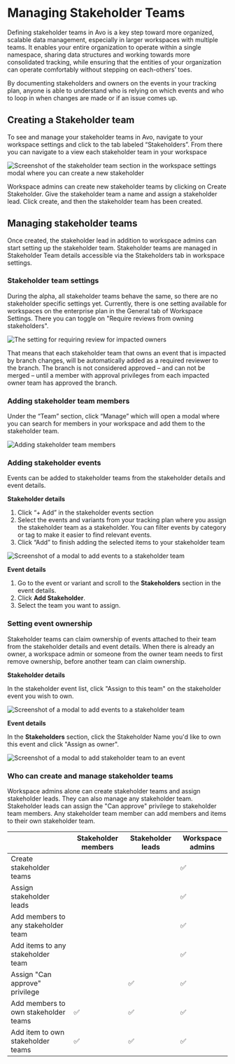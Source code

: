 
# Managing Stakeholder Teams

Defining stakeholder teams in Avo is a key step toward more organized, scalable data management, especially in larger workspaces with multiple teams. 
It enables your entire organization to operate within a single namespace, sharing data structures and working towards more consolidated tracking, while ensuring that the entities of your organization can operate comfortably without stepping on each-others’ toes.

By documenting stakeholders and owners on the events in your tracking plan, anyone is able to understand who is relying on which events and who to loop in when changes are made or if an issue comes up.

<PageLink
  image="/docs/images/svg/analyticsmanager.svg"
  title="Stakeholder teams"
  description="What are stakeholder teams and how do they work"
  href="/data-design/avo-tracking-plan/stakeholder-domains"
/>

## Creating a Stakeholder team

To see and manage your stakeholder teams in Avo, navigate to your workspace settings and click to the tab labeled “Stakeholders”.
From there you can navigate to a view each stakeholder team in your workspace

![Screenshot of the stakeholder team section in the workspace settings modal where you can create a new stakeholder](/images/domains/creating-a-stakeholder-team.png)

Workspace admins can create new stakeholder teams by clicking on Create Stakeholder.
Give the stakeholder team a name and assign a stakeholder lead.
Click create, and then the stakeholder team has been created.

## Managing stakeholder teams

Once created, the stakeholder lead in addition to workspace admins can start setting up the stakeholder team.
Stakeholder teams are managed in Stakeholder Team details accessible via the Stakeholders tab in workspace settings.

### Stakeholder team settings

During the alpha, all stakeholder teams behave the same, so there are no stakeholder specific settings yet.
Currently, there is one setting available for workspaces on the enterprise plan in the General tab of Workspace Settings.
There you can toggle on "Require reviews from owning stakeholders". 

![The setting for requiring review for impacted owners](/images/domains/required-review-setting.png)

That means that each stakeholder team that owns an event that is impacted by branch changes, will be automatically added as a required reviewer to the branch.
The branch is not considered approved – and can not be merged – until a member with approval privileges from each impacted owner team has approved the branch.

### Adding stakeholder team members

Under the “Team” section, click “Manage” which will open a modal where you can search for members in your workspace and add them to the stakeholder team.

![Adding stakeholder team members](/images/domains/manage-members.png)

### Adding stakeholder events

Events can be added to stakeholder teams from the stakeholder details and event details.

**Stakeholder details**
1. Click “+ Add” in the stakeholder events section
1. Select the events and variants from your tracking plan where you assign the stakeholder team as a stakeholder.
        You can filter events by category or tag to make it easier to find relevant events. 
1. Click “Add” to finish adding the selected items to your stakeholder team

![Screenshot of a modal to add events to a stakeholder team](/images/domains/add-events-to-domain.png)

**Event details**

1. Go to the event or variant and scroll to the **Stakeholders** section in the event details.
2. Click **Add Stakeholder**.
3. Select the team you want to assign.

### Setting event ownership

Stakeholder teams can claim ownership of events attached to their team from the stakeholder details and event details.
When there is already an owner, a workspace admin or someone from the owner team needs to first remove ownership, before another team can claim ownership.

**Stakeholder details**

In the stakeholder event list, click "Assign to this team" on the stakeholder event you wish to own.

![Screenshot of a modal to add events to a stakeholder team](/images/domains/add-events-to-domain.png)

**Event details**

In the **Stakeholders** section, click the Stakeholder Name you'd like to own this event and click "Assign as owner".

![Screenshot of a modal to add stakeholder team to an event](/images/domains/event-add-stakeholder-domain.png)

### Who can create and manage stakeholder teams
Workspace admins alone can create stakeholder teams and assign stakeholder leads. They can also manage any stakeholder team.
Stakeholder leads can assign the "Can approve" privilege to stakeholder team members.
Any stakeholder team member can add members and items to their own stakeholder team.

|                                      | Stakeholder members | Stakeholder leads | Workspace admins |
| ------------------------------------ | ------------------ | ----------------- | ---------------- |
| Create stakeholder teams             |                    |                   | ✅                |
| Assign stakeholder leads             |                    |                   | ✅                |
| Add members to any stakeholder team  |                    |                   | ✅                |
| Add items to any stakeholder team    |                    |                   | ✅                |
| Assign "Can approve" privilege       |                    | ✅                 | ✅                |
| Add members to own stakeholder teams | ✅                  | ✅                 | ✅                |
| Add item to own stakeholder teams    | ✅                  | ✅                 | ✅                |

<PageLink
  image="/docs/images/svg/analyticsmanager.svg"
  title="Impacted Stakeholders"
  description="Managing changes impacting multiple stakeholders"
  href="/data-design/guides/managing-changes-impacting-multiple-stakeholders"
/>